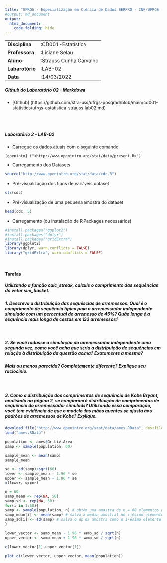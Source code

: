 ```yaml
---
title: "UFRGS - Especialização em Ciência de Dados SERPRO - INF/UFRGS (2022-2023)"
#output: md_document
output: 
  html_document:
    code_folding: hide
---
```


|                 |                         |
|-----------------|-------------------------|
| **Disciplina**  | :CD001-Estatística      |
| **Professora**  | :Lisiane Selau          |
| **Aluno**       | :Strauss Cunha Carvalho |
| **Labarotório** | :LAB-02                 |
| **Data**        | :14/03/2022             |

##### __Github do Laboratório 02 - Markdown__
- [Github] (https://github.com/stra-uss/ufrgs-posgrad/blob/main/cd001-statistics/ufrgs-estatistica-strauss-lab02.md)

<br>
<br>

##### **Laboratório 2 - LAB-02**

-   Carregue os dados atuais com o seguinte comando.

``` shell
[openinto] ("<http://www.openintro.org/stat/data/present.R>")
```

-   Carregamento dos Datasets
```r
source("http://www.openintro.org/stat/data/cdc.R")
```

-   Pré-visualização dos tipos de variáveis dataset
```r
str(cdc)
```
-   Pré-visualização de uma pequena amostra do dataset

```r
head(cdc, 5)
```
-   Carregamento (ou instalação de R Packages necessários)

```r
#install.packages("ggplot2")
#install.packages("dplyr")
#install.packages("gridExtra")
library(ggplot2)
library(dplyr, warn.conflicts = FALSE)
library("gridExtra", warn.conflicts = FALSE)
```
<br>

#### **Tarefas**
##### **Utilizando a função calc_streak, calcule o comprimento das sequências do vetor sim_basket.**

##### **1. Descreva a distribuição das sequências de arremessos. Qual é o comprimento de sequência típico para o arremessador independente simulado com um percentual de arremesso de 45%? Quão longa é a sequência mais longa de cestas em 133 arremessos?**
<br>

##### **2. Se você rodasse a simulação do arremessador independente uma segunda vez, como você acha que seria a distribuição de sequências em relação à distribuição da questão acima? Exatamente a mesma?**

##### **Mais ou menos parecida? Completamente diferente? Explique seu raciocínio.**
<br>

##### **3. Como a distribuição dos comprimentos de sequência de Kobe Bryant, analisada na página 2, se comparam à distribuição de comprimentos de sequência do arremessador simulado? Utilizando essa comparação, você tem evidência de que o modelo das mãos quentes se ajusta aos padrões de arremessos de Kobe? Explique.**




```r
download.file("http://www.openintro.org/stat/data/ames.RData", destfile = "ames.RData")
load("ames.RData")
```


```r
population <- ames$Gr.Liv.Area
samp <- sample(population, 60)
```



```r
sample_mean <- mean(samp)
sample_mean
```


```r
se <- sd(samp)/sqrt(60)
lower <- sample_mean - 1.96 * se
upper <- sample_mean + 1.96 * se
c(lower, upper)
```

```r
n = 60
samp_mean <- rep(NA, 50)
samp_sd <- rep(NA, 50)
for(i in 1:50){
samp <- sample(population, n) # obtém uma amostra de n = 60 elementos da população
samp_mean[i] <- mean(samp) # salva a média amostral no i-ésimo elemento de samp_mean
samp_sd[i] <- sd(samp) # salva o dp da amostra como o i-ésimo elemento de samp_sd
}
```

```r
lower_vector <- samp_mean - 1.96 * samp_sd / sqrt(n)
upper_vector <- samp_mean + 1.96 * samp_sd / sqrt(n)
```


```r
c(lower_vector[1],upper_vector[1])
```

```r
plot_ci(lower_vector, upper_vector, mean(population))
```

